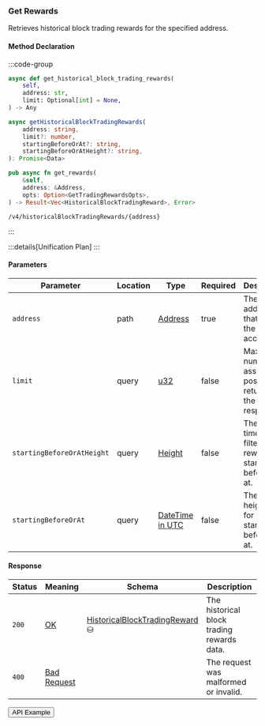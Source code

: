 
### Get Rewards

Retrieves historical block trading rewards for the specified address.

#### Method Declaration

:::code-group

```python [Python]
async def get_historical_block_trading_rewards(
    self,
    address: str,
    limit: Optional[int] = None,
) -> Any
```

```typescript [TypeScript]
async getHistoricalBlockTradingRewards(
    address: string,
    limit?: number,
    startingBeforeOrAt?: string,
    startingBeforeOrAtHeight?: string,
): Promise<Data>
```

```rust [Rust]
pub async fn get_rewards(
    &self,
    address: &Address,
    opts: Option<GetTradingRewardsOpts>,
) -> Result<Vec<HistoricalBlockTradingReward>, Error>
```

```url [API]
/v4/historicalBlockTradingRewards/{address}
```

:::

:::details[Unification Plan]
:::

#### Parameters

| Parameter                         | Location  | Type              | Required  | Description                                                           |
| --------------------------------- | --------- | ----------------- | --------- | --------------------------------------------------------------------- |
| `address`                         | path      | [Address]         | true      | The wallet address that owns the account.                             |
| `limit`                           | query     | [u32]             | false     | Maximum number of asset positions to return in the response.          |
| `startingBeforeOrAtHeight`        | query     | [Height]          | false     | The timestamp filter for rewards starting before or at.               |
| `startingBeforeOrAt`              | query     | [DateTime in UTC] | false     | The block height filter for rewards starting before or at.            |

#### Response

| Status | Meaning       | Schema                           | Description                                |
| ------ | ------------- | -------------------------------- | ------------------------------------------ |
| `200`  | [OK]          | [HistoricalBlockTradingReward] ⛁ | The historical block trading rewards data. |
| `400`  | [Bad Request] |                                  | The request was malformed or invalid.      |

<Button href="https://indexer.v4testnet.dydx.exchange/v4/historicalBlockTradingRewards/dydx14zzueazeh0hj67cghhf9jypslcf9sh2n5k6art">API Example</Button>

[OK]: /types/ok
[u32]: /types/u32
[Address]: /types/address
[HistoricalBlockTradingReward]: /types/historical_block_trading_reward
[Height]: /types/height
[DateTime in UTC]: /types/date_time
[Bad Request]: /types/bad-request